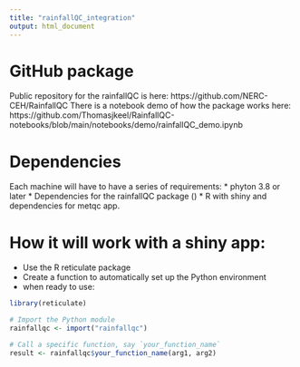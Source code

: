 ```yaml
---
title: "rainfallQC_integration"
output: html_document
---
```


# GitHub package
Public repository for the rainfallQC is here: https://github.com/NERC-CEH/RainfallQC
There is a notebook demo of how the package works here: https://github.com/Thomasjkeel/RainfallQC-notebooks/blob/main/notebooks/demo/rainfallQC_demo.ipynb

# Dependencies 

Each machine will have to have a series of requirements: 
* phyton 3.8 or later
* Dependencies for the rainfallQC package ()
* R with shiny and dependencies for metqc app.

# How it will work with a shiny app: 

- Use the R reticulate package
- Create a function to automatically set up the Python environment
- when ready to use: 
```r


library(reticulate)

# Import the Python module
rainfallqc <- import("rainfallqc")

# Call a specific function, say `your_function_name`
result <- rainfallqc$your_function_name(arg1, arg2)

```




